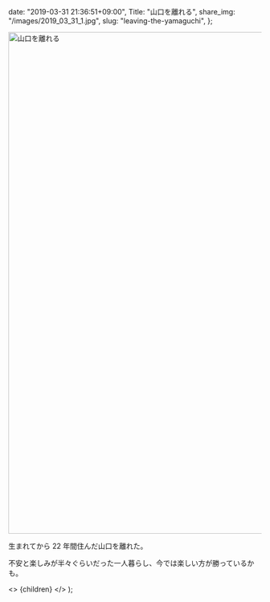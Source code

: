
  date: "2019-03-31 21:36:51+09:00",
  Title: "山口を離れる",
  share_img: "/images/2019_03_31_1.jpg",
  slug: "leaving-the-yamaguchi",
};

<img src="/images/2019_03_31_1.jpg" alt="山口を離れる" width="1500" height="1000" />

生まれてから 22 年間住んだ山口を離れた。

不安と楽しみが半々ぐらいだった一人暮らし、今では楽しい方が勝っているかも。

  <>
    <Head>
      <title>{meta.Title} | 異郷好実</title>
    </Head>
    <PostLayout meta={meta}>{children}</PostLayout>
  </>
);
